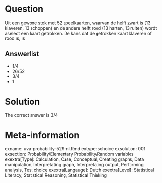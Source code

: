 Question
========

Uit een gewone stok met 52 speelkaarten, waarvan de helft zwart is (13 klaveren, 13 schoppen) en de andere helft rood (13 harten, 13 ruiten) wordt aselect een kaart getrokken. De kans dat de getrokken kaart klaveren of rood is, is

Answerlist
----------
* 1\/4
* 26\/52
* 3\/4
* 1

Solution
========

The correct answer is  3\/4

Meta-information
================
exname: uva-probability-529-nl.Rmd
extype: schoice
exsolution: 001
exsection: Probability/Elementary Probability/Random variables
exextra[Type]: Calculation, Case, Conceptual, Creating graphs, Data manipulation, Interpretating graph, Interpretating output, Performing analysis, Test choice
exextra[Langauge]: Dutch
exextra[Level]: Statistical Literacy, Statistical Reasoning, Statistical Thinking
